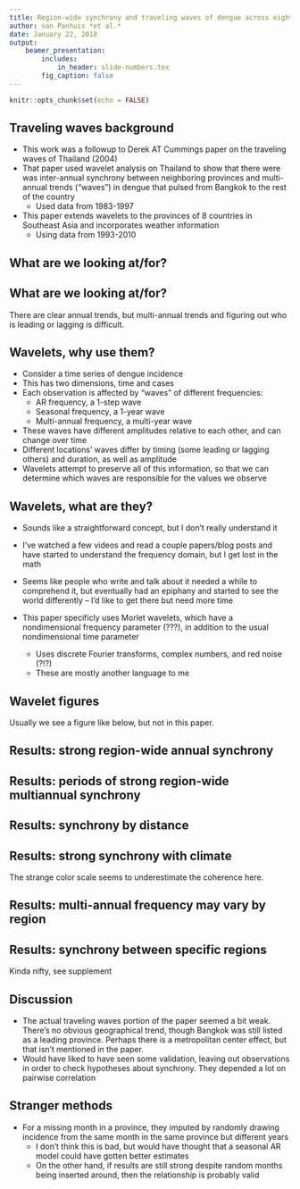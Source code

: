 ```yaml
---
title: Region-wide synchrony and traveling waves of dengue across eight countries in Southeast Asia
author: van Panhuis *et al.*
date: January 22, 2018
output: 
    beamer_presentation:
        includes:
            in_header: slide-numbers.tex
        fig_caption: false
---
```


```r
knitr::opts_chunk$set(echo = FALSE)
```

## Traveling waves background

- This work was a followup to Derek AT Cummings paper on the traveling waves of Thailand (2004)
- That paper used wavelet analysis on Thailand to show that there were was inter-annual synchrony between neighboring provinces and multi-annual trends ("waves") in dengue that pulsed from Bangkok to the rest of the country
    - Used data from 1983-1997
- This paper extends wavelets to the provinces of 8 countries in Southeast Asia and incorporates weather information
    - Using data from 1993-2010

## What are we looking at/for?

\begin{center}
\includegraphics[width=\linewidth]{figure/se-asia-map.png}
\end{center}

## What are we looking at/for?

\begin{center}
\includegraphics[width=\linewidth]{figure/raw-data.png}
\end{center}

There are clear annual trends, but multi-annual trends and figuring out who is leading or lagging is difficult.

## Wavelets, why use them?

<!-- > "Used to decompose a time series into time-frequency space to determine both the dominant modes of variability and how those modes vary in time" -->

<!-- -- Torrence and Compo (_A practical guide to wavelet analysis_, 1998) -->

- Consider a time series of dengue incidence
- This has two dimensions, time and cases
- Each observation is affected by "waves" of different frequencies:
    - AR frequency, a 1-step wave
    - Seasonal frequency, a 1-year wave
    - Multi-annual frequency, a multi-year wave
- These waves have different amplitudes relative to each other, and can change over time
- Different locations' waves differ by timing (some leading or lagging others) and duration, as well as amplitude
- Wavelets attempt to preserve all of this information, so that we can determine which waves are responsible for the values we observe

## Wavelets, what are they?

- Sounds like a straightforward concept, but I don't really understand it
- I've watched a few videos and read a couple papers/blog posts and have started to understand the frequency domain, but I get lost in the math
- Seems like people who write and talk about it needed a while to comprehend it, but eventually had an epiphany and started to see the world differently -- I'd like to get there but need more time

- This paper specificly uses Morlet wavelets, which have a nondimensional frequency parameter (???), in addition to the usual nondimensional time parameter
    - Uses discrete Fourier transforms, complex numbers, and red noise (?!?)
    - These are mostly another language to me

## Wavelet figures

Usually we see a figure like below, but not in this paper.

\begin{center}
\includegraphics[width=\linewidth]{figure/typical-wavelet.png}
\end{center}

## Results: strong region-wide annual synchrony

\begin{center}
\includegraphics[width=\linewidth]{figure/annual-cycles.png}
\end{center}

## Results: periods of strong region-wide multiannual synchrony

\begin{center}
\includegraphics[width=\linewidth]{figure/multiannual-cycles.png}
\end{center}

## Results: synchrony by distance

\begin{center}
\includegraphics[width=0.8\linewidth]{figure/annual-synch-distance.png}
\end{center}

## Results: strong synchrony with climate

\begin{center}
\includegraphics[width=\linewidth]{figure/el-nino-coherence.png}
\end{center}

The strange color scale seems to underestimate the coherence here.

## Results: multi-annual frequency may vary by region

\begin{center}
\includegraphics[width=\linewidth]{figure/power-by-periodicity.png}
\end{center}

## Results: synchrony between specific regions

Kinda nifty, see supplement

## Discussion

- The actual traveling waves portion of the paper seemed a bit weak. There's no obvious geographical trend, though Bangkok was still listed as a leading province. Perhaps there is a metropolitan center effect, but that isn't mentioned in the paper.
- Would have liked to have seen some validation, leaving out observations in order to check hypotheses about synchrony. They depended a lot on pairwise correlation

## Stranger methods

- For a missing month in a province, they imputed by randomly drawing incidence from the same month in the same province but different years
    - I don't think this is bad, but would have thought that a seasonal AR model could have gotten better estimates
    - On the other hand, if results are still strong despite random months being inserted around, then the relationship is probably valid
